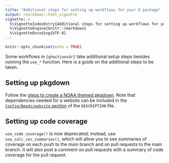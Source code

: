 ```yaml
---
title: "Additional steps for setting up workflows for your R package"
output: rmarkdown::html_vignette
vignette: >
  %\VignetteIndexEntry{Additional steps for setting up workflows for your R package}
  %\VignetteEngine{knitr::rmarkdown}
  %\VignetteEncoding{UTF-8}
---
```


```r
knitr::opts_chunk$set(echo = TRUE)
```

Some workflows in `{ghactions4r}` take additional setup steps besides running the `use_*` function. Here is a guide on the additional steps to be taken.

## Setting up pkgdown

Follow the [steps to create a NOAA themed pkgdown](https://nmfs-ost.github.io/noaa-fit-resources/noaa%20resources/NOAA-pkgdown/). Note that dependencies needed for a website can be included in the [`Config/Needs/website` section](https://r-pkgs.org/dependencies-in-practice.html#sec-dependencies-nonstandard-config-needs) of the `DESCRIPTION` file.

## Setting up code coverage

`use_code_coverage()` is now deprecated; instead, use `use_calc_cov_summaries()`, which will allow you to see summaries of coverage on each push to the main branch and on pull requests to the main branch. It will also post a comment on pull requests with a summary of code coverage for the pull request.
